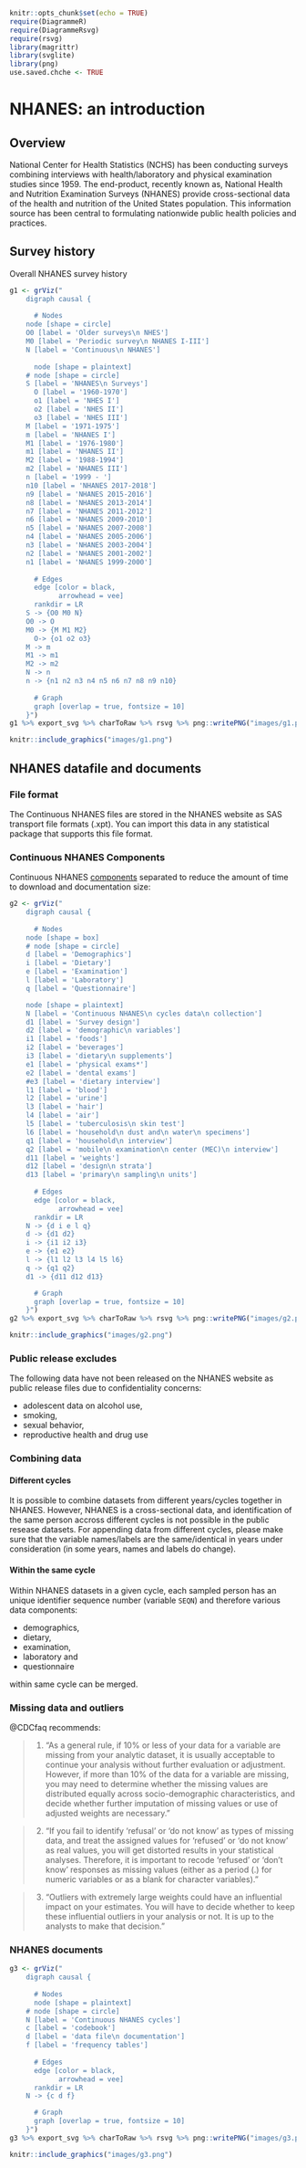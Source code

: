 
```r
knitr::opts_chunk$set(echo = TRUE)
require(DiagrammeR)
require(DiagrammeRsvg)
require(rsvg)
library(magrittr)
library(svglite)
library(png)
use.saved.chche <- TRUE
```

# NHANES: an introduction 

## Overview

National Center for Health Statistics (NCHS) has been conducting surveys combining interviews with health/laboratory and physical examination studies since 1959. The end-product, recently known as, National Health and Nutrition Examination Surveys (NHANES) provide cross-sectional data of the health and nutrition of the United States population. This information source has been central to formulating nationwide public health policies and practices.

## Survey history

Overall NHANES survey history
```r
g1 <- grViz("
	digraph causal {
	
	  # Nodes
    node [shape = circle]
    O0 [label = 'Older surveys\n NHES']
    M0 [label = 'Periodic survey\n NHANES I-III']
    N [label = 'Continuous\n NHANES']
    
	  node [shape = plaintext]
    # node [shape = circle]
    S [label = 'NHANES\n Surveys']
	  O [label = '1960-1970']
	  o1 [label = 'NHES I']
	  o2 [label = 'NHES II']
	  o3 [label = 'NHES III']
    M [label = '1971-1975']
    m [label = 'NHANES I']
    M1 [label = '1976-1980']
    m1 [label = 'NHANES II']
    M2 [label = '1988-1994']
    m2 [label = 'NHANES III']
    n [label = '1999 - ']
    n10 [label = 'NHANES 2017-2018']
    n9 [label = 'NHANES 2015-2016']
    n8 [label = 'NHANES 2013-2014']
    n7 [label = 'NHANES 2011-2012']
    n6 [label = 'NHANES 2009-2010']
    n5 [label = 'NHANES 2007-2008']
    n4 [label = 'NHANES 2005-2006']
    n3 [label = 'NHANES 2003-2004']
    n2 [label = 'NHANES 2001-2002']
    n1 [label = 'NHANES 1999-2000']
	  
	  # Edges
	  edge [color = black,
	        arrowhead = vee]
	  rankdir = LR
    S -> {O0 M0 N}
    O0 -> O
    M0 -> {M M1 M2}
	  O-> {o1 o2 o3}
    M -> m
    M1 -> m1
    M2 -> m2
    N -> n
    n -> {n1 n2 n3 n4 n5 n6 n7 n8 n9 n10}
	  
	  # Graph
	  graph [overlap = true, fontsize = 10]
	}")
g1 %>% export_svg %>% charToRaw %>% rsvg %>% png::writePNG("images/g1.png")
```

```r
knitr::include_graphics("images/g1.png")
```

## NHANES datafile and documents

### File format
The Continuous NHANES files are stored in the NHANES website as SAS transport file formats (.xpt).  You can import this data in any statistical package that supports this file format.

### Continuous NHANES Components

Continuous NHANES [components](https://www.cdc.gov/nchs/tutorials/NHANES/SurveyOrientation/DataStructureContents/Info1.htm) separated to reduce the amount of time to download and documentation size:
```r
g2 <- grViz("
	digraph causal {
	
	  # Nodes
    node [shape = box]
    # node [shape = circle]
    d [label = 'Demographics']
    i [label = 'Dietary']
    e [label = 'Examination'] 
    l [label = 'Laboratory']
    q [label = 'Questionnaire']

    node [shape = plaintext]
    N [label = 'Continuous NHANES\n cycles data\n collection']
    d1 [label = 'Survey design']
    d2 [label = 'demographic\n variables']
    i1 [label = 'foods']
    i2 [label = 'beverages']
    i3 [label = 'dietary\n supplements']
    e1 [label = 'physical exams*']
    e2 [label = 'dental exams']
    #e3 [label = 'dietary interview']
    l1 [label = 'blood']
    l2 [label = 'urine']
    l3 [label = 'hair']
    l4 [label = 'air']
    l5 [label = 'tuberculosis\n skin test']
    l6 [label = 'household\n dust and\n water\n specimens']
    q1 [label = 'household\n interview']
    q2 [label = 'mobile\n examination\n center (MEC)\n interview']
    d11 [label = 'weights']
    d12 [label = 'design\n strata']
    d13 [label = 'primary\n sampling\n units']
	  
	  # Edges
	  edge [color = black,
	        arrowhead = vee]
	  rankdir = LR
    N -> {d i e l q}
    d -> {d1 d2}
    i -> {i1 i2 i3}
    e -> {e1 e2}
    l -> {l1 l2 l3 l4 l5 l6}
    q -> {q1 q2}
    d1 -> {d11 d12 d13}

	  # Graph
	  graph [overlap = true, fontsize = 10]
	}")
g2 %>% export_svg %>% charToRaw %>% rsvg %>% png::writePNG("images/g2.png")
```

```r
knitr::include_graphics("images/g2.png")
```

### Public release excludes
The following data have not been released on the NHANES website as public release files due to confidentiality concerns:

* adolescent data on alcohol use, 
* smoking, 
* sexual behavior, 
* reproductive health and drug use

### Combining data  

#### Different cycles

It is possible to combine datasets from different years/cycles together in NHANES. However, NHANES is a cross-sectional data, and identification of the same person accross different cycles is not possible in the public resease datasets. For appending data from different cycles, please make sure that the variable names/labels are the same/identical in years under consideration (in some years, names and labels do change).

#### Within the same cycle
Within NHANES datasets in a given cycle, each sampled person has an unique identifier sequence number (variable `SEQN`) and therefore various data components: 

* demographics, 
* dietary,
* examination, 
* laboratory and 
* questionnaire 

within same cycle can be merged.

### Missing data and outliers

@CDCfaq recommends: 

> 1. "As a general rule, if 10% or less of your data for a variable are missing from your analytic dataset, it is usually acceptable to continue your analysis without further evaluation or adjustment. However, if more than 10% of the data for a variable are missing, you may need to determine whether the missing values are distributed equally across socio-demographic characteristics, and decide  whether further imputation of missing values or use of adjusted weights are necessary."

> 2. "If you fail to identify 'refusal' or 'do not know' as types of missing data, and treat the assigned values for 'refused' or 'do not know' as real values, you will get distorted results in your statistical analyses. Therefore, it is important to recode 'refused' or 'don't know' responses as missing values (either as a period (.) for numeric variables or as a blank for character variables)."

> 3. "Outliers with extremely large weights could have an influential impact on your estimates. You will have to decide whether to keep these influential outliers in your analysis or not. It is up to the analysts to make that decision."

### NHANES documents

```r
g3 <- grViz("
	digraph causal {
	
	  # Nodes
	  node [shape = plaintext]
    # node [shape = circle]
    N [label = 'Continuous NHANES cycles']
    c [label = 'codebook']
    d [label = 'data file\n documentation'] 
    f [label = 'frequency tables']
	  
	  # Edges
	  edge [color = black,
	        arrowhead = vee]
	  rankdir = LR
    N -> {c d f}

	  # Graph
	  graph [overlap = true, fontsize = 10]
	}")
g3 %>% export_svg %>% charToRaw %>% rsvg %>% png::writePNG("images/g3.png")
```

```r
knitr::include_graphics("images/g3.png")
```

